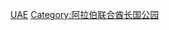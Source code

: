 {{Commonscat|Amusement parks in the United Arab Emirates}}

[[Category:各国主题公园|UAE]]
[[Category:阿拉伯联合酋长国公园|Category:阿拉伯联合酋长国公园]]